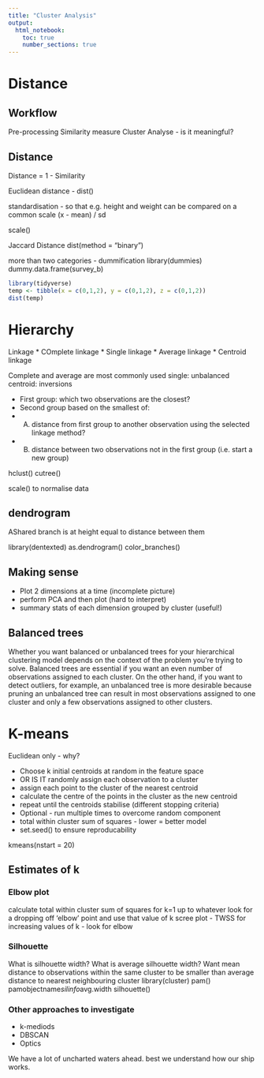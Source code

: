 ```yaml
---
title: "Cluster Analysis"
output:
  html_notebook:
    toc: true
    number_sections: true
---
```


# Distance
## Workflow
Pre-processing
Similarity measure
Cluster
Analyse - is it meaningful?

## Distance
Distance = 1 - Similarity

Euclidean distance - dist()

standardisation - so that e.g. height and weight can be compared on a common scale
(x - mean) / sd

scale()

Jaccard Distance
dist(method = "binary")

more than two categories - dummification
library(dummies)
dummy.data.frame(survey_b)


```r
library(tidyverse)
temp <- tibble(x = c(0,1,2), y = c(0,1,2), z = c(0,1,2))
dist(temp)
```


# Hierarchy
Linkage
* COmplete linkage
* Single linkage
* Average linkage
* Centroid linkage

Complete and average are most commonly used
single: unbalanced
centroid: inversions

* First group: which two observations are the closest?
* Second group based on the smallest of: 
 * (A) distance from first group to another observation using the selected linkage method?
 * (B) distance between two observations not in the first group (i.e. start a new group)

hclust()
cutree()

scale() to normalise data

## dendrogram
AShared branch is at height equal to distance between them

library(dentexted)
as.dendrogram()
color_branches()

## Making sense
* Plot 2 dimensions at a time (incomplete picture)
* perform PCA and then plot (hard to interpret)
* summary stats of each dimension grouped by cluster (useful!)

## Balanced trees
Whether you want balanced or unbalanced trees for your hierarchical clustering model depends on the context of the problem you're trying to solve. Balanced trees are essential if you want an even number of observations assigned to each cluster. On the other hand, if you want to detect outliers, for example, an unbalanced tree is more desirable because pruning an unbalanced tree can result in most observations assigned to one cluster and only a few observations assigned to other clusters. 


# K-means
Euclidean only - why?

* Choose k initial centroids at random in the feature space
* OR IS IT randomly assign each observation to a cluster
* assign each point to the cluster of the nearest centroid
* calculate the centre of the points in the cluster as the new centroid
* repeat until the centroids stabilise (different stopping criteria)
* Optional - run multiple times to overcome random component
 * total within cluster sum of squares - lower = better model
 * set.seed() to ensure reproducability

kmeans(nstart = 20)




## Estimates of k
### Elbow plot
calculate total within cluster sum of squares for k=1 up to whatever
look for a dropping off 'elbow' point and use that value of k
scree plot - TWSS for increasing values of k - look for elbow

### Silhouette
What is silhouette width?
What is average silhouette width?
Want mean distance to observations within the same cluster to be smaller than average distance to nearest neighbouring cluster
library(cluster)
pam()
pamobjectname$silinfo$avg.width
silhouette()

### Other approaches to investigate
* k-mediods
* DBSCAN
* Optics

We have a lot of uncharted waters ahead. best we understand how our ship works.
